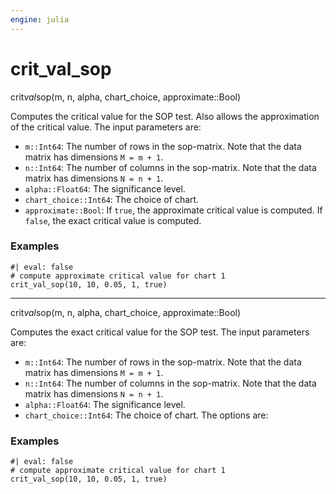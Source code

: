 ```yaml
---
engine: julia
---
```


# crit_val_sop {#sec-doc}
    

::: {.callout-note appearance="simple" title="docblock" collapse=false}    

crit*val*sop(m, n, alpha, chart_choice, approximate::Bool)
 
Computes the critical value for the SOP test. Also allows the approximation of the critical value. The input parameters are:
 
  * `m::Int64`: The number of rows in the sop-matrix. Note that the data matrix has dimensions `M = m + 1`.
  * `n::Int64`: The number of columns in the sop-matrix. Note that the data matrix has dimensions `N = n + 1`.
  * `alpha::Float64`: The significance level.
  * `chart_choice::Int64`: The choice of chart.
  * `approximate::Bool`: If `true`, the approximate critical value is computed. If `false`, the exact critical value is computed.

### Examples
    

```julia-repl
#| eval: false
# compute approximate critical value for chart 1 
crit_val_sop(10, 10, 0.05, 1, true)

```



:::
    

 --- 
 
::: {.callout-note appearance="simple" title="docblock" collapse=false}    

crit*val*sop(m, n, alpha, chart_choice, approximate::Bool)
 
Computes the exact critical value for the SOP test. The input parameters are:
 
  * `m::Int64`: The number of rows in the sop-matrix. Note that the data matrix has dimensions `M = m + 1`.
  * `n::Int64`: The number of columns in the sop-matrix. Note that the data matrix has dimensions `N = n + 1`.
  * `alpha::Float64`: The significance level.
  * `chart_choice::Int64`: The choice of chart. The options are:

### Examples
    

```julia-repl
#| eval: false
# compute approximate critical value for chart 1 
crit_val_sop(10, 10, 0.05, 1, true)

```



:::
    

